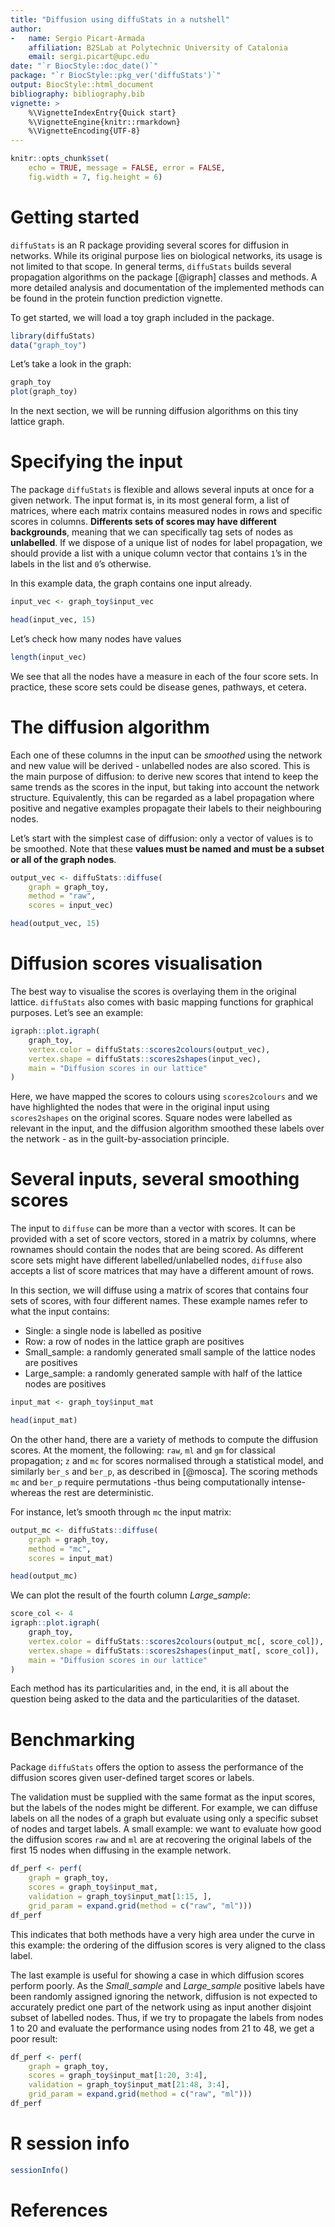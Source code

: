 ```yaml
---
title: "Diffusion using diffuStats in a nutshell"
author: 
-   name: Sergio Picart-Armada
    affiliation: B2SLab at Polytechnic University of Catalonia
    email: sergi.picart@upc.edu
date: "`r BiocStyle::doc_date()`"
package: "`r BiocStyle::pkg_ver('diffuStats')`"
output: BiocStyle::html_document
bibliography: bibliography.bib
vignette: >
    %\VignetteIndexEntry{Quick start}
    %\VignetteEngine{knitr::rmarkdown}
    %\VignetteEncoding{UTF-8}
---
```


```r
knitr::opts_chunk$set(
    echo = TRUE, message = FALSE, error = FALSE, 
    fig.width = 7, fig.height = 6)
```

# Getting started

`diffuStats` is an R package providing several scores 
for diffusion in networks. 
While its original purpose lies on biological networks, 
its usage is not limited to that scope. 
In general terms, `diffuStats` builds several propagation algorithms 
on the \code{igraph} package [@igraph] classes and methods. 
A more detailed analysis and documentation of the implemented 
methods can be found in the protein function prediction vignette. 

To get started, we will load a toy graph included in the package. 

```r
library(diffuStats)
data("graph_toy")
```

Let's take a look in the graph:

```r
graph_toy
plot(graph_toy)
```

In the next section, we will be running diffusion algorithms 
on this tiny lattice graph. 

# Specifying the input

The package `diffuStats` is flexible and allows 
several inputs at once for a given network. 
The input format is, in its most general form, 
a list of matrices, where each matrix contains 
measured nodes in rows and specific scores in columns. 
**Differents sets of scores may have different backgrounds**, 
meaning that we can specifically tag sets of nodes as **unlabelled**. 
If we dispose of a unique list of nodes for label propagation, 
we should provide a list with a unique column vector 
that contains `1`'s in the labels in the list and `0`'s otherwise.

In this example data, the graph contains one input already. 

```r
input_vec <- graph_toy$input_vec

head(input_vec, 15)
```

Let's check how many nodes have values

```r
length(input_vec)
```

We see that all the nodes have a measure in each of the four score sets. 
In practice, these score sets could be disease genes, pathways, et cetera.

# The diffusion algorithm

Each one of these columns in the input can be *smoothed* using the network 
and new value will be derived - unlabelled nodes are also scored. 
This is the main purpose of diffusion: to derive new scores that 
intend to keep the same trends as the scores in the input, 
but taking into account the network structure. 
Equivalently, this can be regarded as a label propagation where 
positive and negative examples propagate their labels to their 
neighbouring nodes.

Let's start with the simplest case of diffusion: 
only a vector of values is to be smoothed. 
Note that these 
**values must be named and must be a subset or all of the graph nodes**.

```r
output_vec <- diffuStats::diffuse(
    graph = graph_toy, 
    method = "raw", 
    scores = input_vec)

head(output_vec, 15)
```

# Diffusion scores visualisation

The best way to visualise the scores is overlaying 
them in the original lattice. 
`diffuStats` also comes with basic mapping functions 
for graphical purposes. 
Let's see an example:

```r
igraph::plot.igraph(
    graph_toy, 
    vertex.color = diffuStats::scores2colours(output_vec),
    vertex.shape = diffuStats::scores2shapes(input_vec),
    main = "Diffusion scores in our lattice"
)
```

Here, we have mapped the scores to colours using `scores2colours` 
and we have highlighted the nodes that were in the 
original input using `scores2shapes` on the original scores.
Square nodes were labelled as relevant in the input, 
and the diffusion algorithm smoothed these labels over the network - 
as in the guilt-by-association principle.

# Several inputs, several smoothing scores

The input to `diffuse` can be more than a vector with scores. 
It can be provided with a set of score vectors, stored in a matrix 
by columns, where rownames should contain 
the nodes that are being scored. 
As different score sets might have different labelled/unlabelled nodes,
`diffuse` also accepts a list of score matrices that may have 
a different amount of rows.

In this section, we will diffuse using a matrix of scores that 
contains four sets of scores, with four different names. 
These example names refer to what the input contains:

* Single: a single node is labelled as positive
* Row: a row of nodes in the lattice graph are positives
* Small_sample: a randomly generated small sample of the lattice nodes 
are positives
* Large_sample: a randomly generated sample with half of the lattice nodes 
are positives

```r
input_mat <- graph_toy$input_mat

head(input_mat)
```

On the other hand, there are a variety of methods 
to compute the diffusion scores. 
At the moment, the following: `raw`, `ml` and `gm` for 
classical propagation; `z` and `mc` for scores normalised 
through a statistical model, and similarly `ber_s` and `ber_p`, 
as described in [@mosca]. 
The scoring methods `mc` and `ber_p` require permutations 
-thus being computationally intense- 
whereas the rest are deterministic. 

For instance, let's smooth through `mc` the input matrix:

```r
output_mc <- diffuStats::diffuse(
    graph = graph_toy, 
    method = "mc", 
    scores = input_mat)

head(output_mc)
```

We can plot the result of the fourth column *Large_sample*:

```r
score_col <- 4
igraph::plot.igraph(
    graph_toy, 
    vertex.color = diffuStats::scores2colours(output_mc[, score_col]),
    vertex.shape = diffuStats::scores2shapes(input_mat[, score_col]),
    main = "Diffusion scores in our lattice"
)
```

Each method has its particularities and, in the end, 
it is all about the question being asked to the data and 
the particularities of the dataset. 

# Benchmarking

Package `diffuStats` offers the option to assess the performance
of the diffusion scores given user-defined target scores or labels. 

The validation must be supplied with the same format as 
the input scores, but 
the labels of the nodes might be different. 
For example, we can diffuse labels on all the nodes of a 
graph but evaluate using only a specific subset of nodes 
and target labels. 
A small example: we want to evaluate how good the diffusion scores 
`raw` and `ml` are at recovering the original labels of the 
first 15 nodes 
when diffusing in the example network. 

```r
df_perf <- perf(
    graph = graph_toy,
    scores = graph_toy$input_mat,
    validation = graph_toy$input_mat[1:15, ],
    grid_param = expand.grid(method = c("raw", "ml")))
df_perf
```

This indicates that both methods have a very high 
area under the curve in this example: the ordering of 
the diffusion scores is very aligned to the class label.

The last example is useful for showing a case in which diffusion 
scores perform poorly. 
As the *Small_sample* and *Large_sample* positive labels have been 
randomly assigned ignoring the network, diffusion is not expected 
to accurately predict one part of the network using as input another disjoint 
subset of labelled nodes. 
Thus, if we try to propagate the labels from nodes $1$ to $20$ and 
evaluate the performance using nodes from $21$ to $48$, 
we get a poor result:

```r
df_perf <- perf(
    graph = graph_toy,
    scores = graph_toy$input_mat[1:20, 3:4],
    validation = graph_toy$input_mat[21:48, 3:4],
    grid_param = expand.grid(method = c("raw", "ml")))
df_perf
```

# R session info {.unnumbered}

```r
sessionInfo()
```

# References
